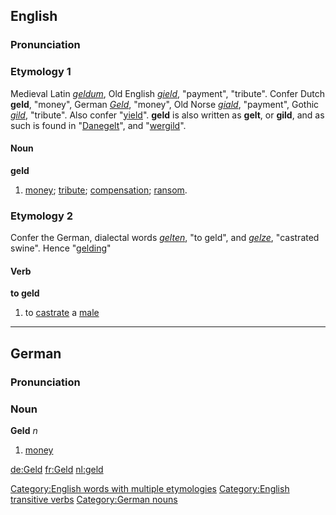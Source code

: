 ==English==
===Pronunciation===
{{IPA|[gɛld]}}
===Etymology 1===
Medieval Latin ''[[geldum]]'', Old English ''[[gield]]'', "payment", "tribute". Confer Dutch '''geld''', "money", German ''[[Geld]]'', "money", Old Norse ''[[giald]]'', "payment", Gothic ''[[gild]]'', "tribute". Also confer "[[yield]]". '''geld''' is also written as '''gelt''', or '''gild''', and as such is found in "[[Danegelt]]", and "[[wergild]]".
====Noun====
'''geld'''
#[[money]]; [[tribute]]; [[compensation]]; [[ransom]].

===Etymology 2===
Confer the German, dialectal words ''[[gelten]]'', "to geld", and ''[[gelze]]'', "castrated swine". Hence "[[gelding]]"
====Verb====
'''to geld'''
# to [[castrate]] a [[male]]

[[Category:English words with multiple etymologies]]
[[Category:English transitive verbs]]
----

==German==
===Pronunciation===
{{IPA|[gɛlt]}}
===Noun===
'''Geld''' ''n''
# [[money]]

[[Category:German nouns]]

[[de:Geld]]
[[fr:Geld]]
[[nl:geld]]